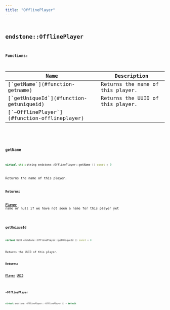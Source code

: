 ```yaml
---
title: "OfflinePlayer"
---
```


## <code className="doc-symbol doc-symbol-class"/> endstone::OfflinePlayer

















**Functions:**

<table>
<thead>
   <tr>
      <th>Name</th>
      <th>Description</th>
   </tr>
</thead>
<tbody>
<tr key="classendstone_1_1_offline_player_1a0135bdd81bed1caddebbab8deb91a32f">
    <td>[`getName`](#function-getname)</td>
    <td>Returns the name of this player.</td>
</tr>
<tr key="classendstone_1_1_offline_player_1aa1c48a8a74d2fcb7eefc8892f032ab99">
    <td>[`getUniqueId`](#function-getuniqueid)</td>
    <td>Returns the UUID of this player.</td>
</tr>
<tr key="classendstone_1_1_offline_player_1a9d4539d56917bc166121f2bb2919b288">
    <td>[`~OfflinePlayer`](#function-offlineplayer)</td>
    <td></td>
</tr>
</tbody>
</table>

### <code className="doc-symbol doc-symbol-function"/> getName

```cpp
virtual std::string endstone::OfflinePlayer::getName () const = 0
```

Returns the name of this player.



**Returns:**

[**Player**](classendstone_1_1_player.md) name or null if we have not seen a name for this player yet 





        
### <code className="doc-symbol doc-symbol-function"/> getUniqueId

```cpp
virtual UUID endstone::OfflinePlayer::getUniqueId () const = 0
```

Returns the UUID of this player.



**Returns:**

[**Player**](classendstone_1_1_player.md) [**UUID**](classendstone_1_1_u_u_i_d.md) 





        
### <code className="doc-symbol doc-symbol-function"/> ~OfflinePlayer

```cpp
virtual endstone::OfflinePlayer::~OfflinePlayer () = default
```

